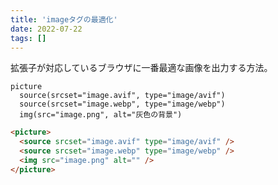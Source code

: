 ```yaml
---
title: 'imageタグの最適化'
date: 2022-07-22
tags: []
---
```


拡張子が対応しているブラウザに一番最適な画像を出力する方法。

```pug
picture
  source(srcset="image.avif", type="image/avif")
  source(srcset="image.webp", type="image/webp")
  img(src="image.png", alt="灰色の背景")
```

```html
<picture>
  <source srcset="image.avif" type="image/avif" />
  <source srcset="image.webp" type="image/webp" />
  <img src="image.png" alt="" />
</picture>
```
